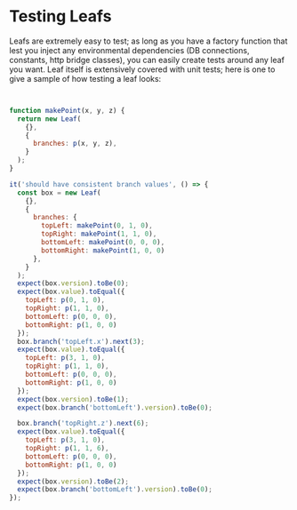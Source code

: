 # Testing Leafs

Leafs are extremely easy to test; as long as you have a factory function that lest you inject any environmental
dependencies (DB connections, constants, http bridge classes), you can easily create tests around any leaf you want.
Leaf itself is extensively covered with unit tests; here is one to give a sample of how testing a leaf looks:

```javascript


function makePoint(x, y, z) {
  return new Leaf(
    {},
    {
      branches: p(x, y, z),
    }
  );
}

it('should have consistent branch values', () => {
  const box = new Leaf(
    {},
    {
      branches: {
        topLeft: makePoint(0, 1, 0),
        topRight: makePoint(1, 1, 0),
        bottomLeft: makePoint(0, 0, 0),
        bottomRight: makePoint(1, 0, 0)
      },
    }
  );
  expect(box.version).toBe(0);
  expect(box.value).toEqual({
    topLeft: p(0, 1, 0),
    topRight: p(1, 1, 0),
    bottomLeft: p(0, 0, 0),
    bottomRight: p(1, 0, 0)
  });
  box.branch('topLeft.x').next(3);
  expect(box.value).toEqual({
    topLeft: p(3, 1, 0),
    topRight: p(1, 1, 0),
    bottomLeft: p(0, 0, 0),
    bottomRight: p(1, 0, 0)
  });
  expect(box.version).toBe(1);
  expect(box.branch('bottomLeft').version).toBe(0);

  box.branch('topRight.z').next(6);
  expect(box.value).toEqual({
    topLeft: p(3, 1, 0),
    topRight: p(1, 1, 6),
    bottomLeft: p(0, 0, 0),
    bottomRight: p(1, 0, 0)
  });
  expect(box.version).toBe(2);
  expect(box.branch('bottomLeft').version).toBe(0);
});

```
